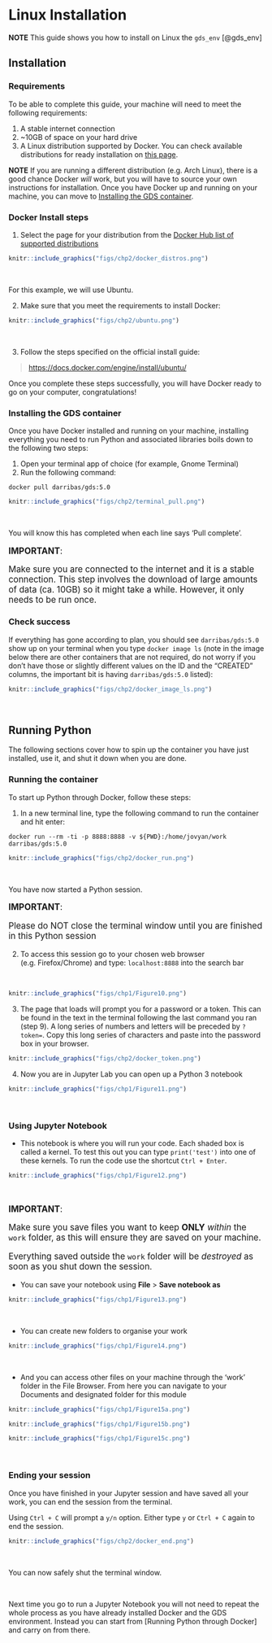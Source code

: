 # Linux Installation {.unnumbered}

**NOTE** This guide shows you how to install on Linux the `gds_env` [@gds_env]

## Installation {.unnumbered}

### Requirements {.unlisted .unnumbered}

To be able to complete this guide, your machine will need to meet the following requirements:

1. A stable internet connection
2. ~10GB of space on your hard drive
3. A Linux distribution supported by Docker. You can check available distributions for ready installation on [this page](https://hub.docker.com/search?q=&type=edition&offering=community&operating_system=linux).

**NOTE** If you are running a different distribution (e.g. Arch Linux), there is a good chance Docker _will_ work, but you will have to source your own instructions for installation. Once you have Docker up and running on your machine, you can move to [Installing the GDS container].

### Docker Install steps {.unlisted .unnumbered}

1. Select the page for your distribution from the [Docker Hub list of supported distributions](https://hub.docker.com/search?q=&type=edition&offering=community&operating_system=linux)

```r
knitr::include_graphics("figs/chp2/docker_distros.png")
```
<br>

For this example, we will use Ubuntu.

2. Make sure that you meet the requirements to install Docker:

```r
knitr::include_graphics("figs/chp2/ubuntu.png")
```
<br>

3. Follow the steps specified on the official install guide:

> [https://docs.docker.com/engine/install/ubuntu/](https://docs.docker.com/engine/install/ubuntu/)

Once you complete these steps successfully, you will have Docker ready to go on your computer, congratulations!

### Installing the GDS container {.unlisted .unnumbered}

Once you have Docker installed and running on your machine, installing everything you need to run Python and associated libraries boils down to the following two steps:

1. Open your terminal app of choice (for example, Gnome Terminal)
2. Run the following command:

```shell
docker pull darribas/gds:5.0
```

```r
knitr::include_graphics("figs/chp2/terminal_pull.png")
```
<br>

You will know this has completed when each line says 'Pull complete'.

<div class="alert alert-info" style="font-size:120%">
<b>IMPORTANT</b>: <br>
    
Make sure you are connected to the internet and it is a stable connection. This step involves the download of large amounts of data (ca. 10GB) so it might take a while. However, it only needs to be run once.
   
</div>

### Check success {.unlisted .unnumbered}

If everything has gone according to plan, you should see `darribas/gds:5.0` show up on your terminal when you type `docker image ls` (note in the image below there are other containers that are not required, do not worry if you don't have those or slightly different values on the ID and the "CREATED" columns, the important bit is having `darribas/gds:5.0` listed):

```r
knitr::include_graphics("figs/chp2/docker_image_ls.png")
```
<br>

## Running Python {.unnumbered}

The following sections cover how to spin up the container you have just installed, use it, and shut it down when you are done.

### Running the container {.unlisted .unnumbered}

To start up Python through Docker, follow these steps:

1. In a new terminal line, type the following command to run the container and hit enter: 

```shell
docker run --rm -ti -p 8888:8888 -v ${PWD}:/home/jovyan/work darribas/gds:5.0
```

```r
knitr::include_graphics("figs/chp2/docker_run.png")
```

<br>

You have now started a Python session. 


<div class="alert alert-info" style="font-size:120%">
<b>IMPORTANT</b>: <br>
    
Please do NOT close the terminal window until you are finished in this Python session
   
</div>

2. To access this session go to your chosen web browser (e.g. Firefox/Chrome) and type: `localhost:8888` into the search bar

<br>

```r
knitr::include_graphics("figs/chp1/Figure10.png")
```

3. The page that loads will prompt you for a password or a token. This can be found in the text in the terminal following the last command you ran (step 9). A long series of numbers and letters will be preceded by `?token=`. Copy this long series of characters and paste into the password box in your browser.

```r
knitr::include_graphics("figs/chp2/docker_token.png")
```


4. Now you are in Jupyter Lab you can open up a Python 3 notebook

```r
knitr::include_graphics("figs/chp1/Figure11.png")
```

<br>

### Using Jupyter Notebook {.unlisted .unnumbered}

- This notebook is where you will run your code. Each shaded box is called a kernel. To test this out you can type `print('test')` into one of these kernels. To run the code use the shortcut `Ctrl + Enter`.

```r
knitr::include_graphics("figs/chp1/Figure12.png")
```

<br>

<div class="alert alert-info" style="font-size:120%">
<b>IMPORTANT</b>: <br>
    
Make sure you save files you want to keep **ONLY** _within_ the `work` folder, as this will ensure they are saved on your machine.
    
Everything saved outside the `work` folder will be _destroyed_ as soon as you shut down the session.
   
</div>

- You can save your notebook using **File** > **Save notebook as**
```r
knitr::include_graphics("figs/chp1/Figure13.png")
```

<br>

- You can create new folders to organise your work
```r
knitr::include_graphics("figs/chp1/Figure14.png")
```

<br>

- And you can access other files on your machine through the 'work' folder in the File Browser. From here you can navigate to your Documents and designated folder for this module

```r
knitr::include_graphics("figs/chp1/Figure15a.png")
```

```r
knitr::include_graphics("figs/chp1/Figure15b.png")
```

```r
knitr::include_graphics("figs/chp1/Figure15c.png")
```
<br>

### Ending your session {.unlisted .unnumbered}

Once you have finished in your Jupyter session and have saved all your work, you can end the session from the terminal.

Using `Ctrl + C` will prompt a `y/n` option. Either type `y` or `Ctrl + C` again to end the session. 

```r
knitr::include_graphics("figs/chp2/docker_end.png")
```

<br>

You can now safely shut the terminal window.

<br>

Next time you go to run a Jupyter Notebook you will not need to repeat the whole process as you have already installed Docker and the GDS environment. Instead you can start from [Running Python through Docker] and carry on from there.
